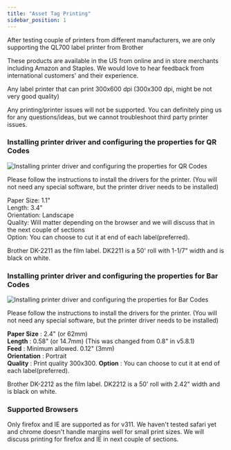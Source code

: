 ```yaml
---
title: "Asset Tag Printing"
sidebar_position: 1
---
```


After testing couple of printers from different manufacturers, we are only supporting the QL700 label printer from Brother

These products are available in the US from online and in store merchants including Amazon and Staples. We would love to hear feedback from international customers' and their experience.

Any label printer that can print 300x600 dpi (300x300 dpi, might be not very good quality)

Any printing/printer issues will not be supported. You can definitely ping us for any questions/ideas, but we cannot troubleshoot third party printer issues.

### Installing printer driver and configuring the properties for QR Codes

![Installing printer driver and configuring the properties for QR Codes](/assets/images/wpid4694-Installing_printer_driver_and_configuring_the_properties.png)

Please follow the instructions to install the drivers for the printer. (You will not need any special software, but the printer driver needs to be installed)

Paper Size: 1.1"  
Length: 3.4"  
Orientation: Landscape  
Quality: Will matter depending on the browser and we will discuss that in the next couple of sections  
Option: You can choose to cut it at end of each label(preferred).

Brother DK-2211 as the film label. DK2211 is a 50' roll with 1-1/7" width and is black on white.

### Installing printer driver and configuring the properties for Bar Codes

![Installing printer driver and configuring the properties for Bar Codes](/assets/images/wpid4693-barcode-print-settings.png)

Please follow the instructions to install the drivers for the printer. (You will not need any special software, but the printer driver needs to be installed)

**Paper Size** : 2.4" (or 62mm)  
**Length** : 0.58" (or 14.7mm) (This was changed from 0.8" in v5.8.1)  
**Feed** : Minimum allowed. 0.12" (3mm)  
**Orientation** : Portrait  
**Quality** : Print quality 300x300. 
**Option** : You can choose to cut it at end of each label(preferred).

Brother DK-2212 as the film label. DK2212 is a 50' roll with 2.42" width and is black on white.

### Supported Browsers

Only firefox and IE are supported as for v311. We haven't tested safari yet and chrome doesn't handle margins well for small print sizes. We will discuss printing for firefox and IE in next couple of sections.
